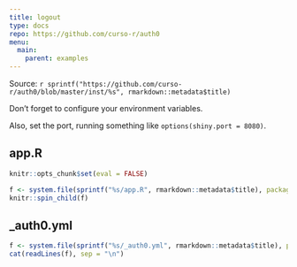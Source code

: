 ---
title: logout
type: docs
repo: https://github.com/curso-r/auth0
menu:
  main:
    parent: examples
---

<div class="source-ref">
<span class="caption">Source: </span>`r sprintf("https://github.com/curso-r/auth0/blob/master/inst/%s", rmarkdown::metadata$title)`
</div>

Don't forget to configure your environment variables. 

Also, set the port, running something like `options(shiny.port = 8080)`.

## app.R

```{r, echo = FALSE}
knitr::opts_chunk$set(eval = FALSE)

f <- system.file(sprintf("%s/app.R", rmarkdown::metadata$title), package = "auth0")
knitr::spin_child(f)
```

## _auth0.yml

```{r, echo = FALSE, eval=TRUE, comment=NA}
f <- system.file(sprintf("%s/_auth0.yml", rmarkdown::metadata$title), package = "auth0")
cat(readLines(f), sep = "\n")
```

